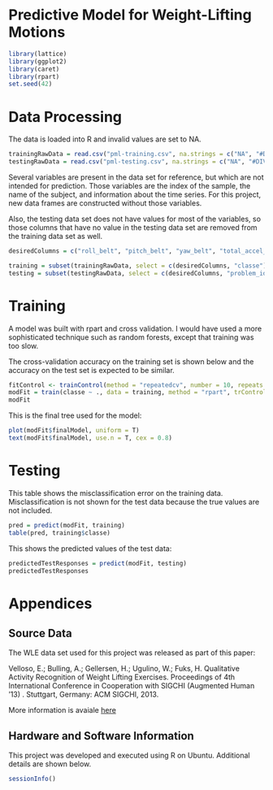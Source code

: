 Predictive Model for Weight-Lifting Motions
========================================================

```r
library(lattice)
library(ggplot2)
library(caret)
library(rpart)
set.seed(42)
```

# Data Processing

The data is loaded into R and invalid values are set to NA.

```r
trainingRawData = read.csv("pml-training.csv", na.strings = c("NA", "#DIV/0!"))
testingRawData = read.csv("pml-testing.csv", na.strings = c("NA", "#DIV/0!"))
```

Several variables are present in the data set for reference, but which are not intended for prediction. Those variables are the index of the sample, the name of the subject, and information about the time series. For this project, new data frames are constructed without those variables.

Also, the testing data set does not have values for most of the variables, so those columns that have no value in the testing data set are removed from the training data set as well.

```r
desiredColumns = c("roll_belt", "pitch_belt", "yaw_belt", "total_accel_belt", "gyros_belt_x", "gyros_belt_y", "gyros_belt_z", "accel_belt_x", "accel_belt_y", "accel_belt_z", "magnet_belt_x", "magnet_belt_y", "magnet_belt_z", "roll_arm", "pitch_arm", "yaw_arm", "total_accel_arm", "gyros_arm_x", "gyros_arm_y", "gyros_arm_z", "accel_arm_x", "accel_arm_y", "accel_arm_z", "magnet_arm_x", "magnet_arm_y", "magnet_arm_z", "roll_dumbbell", "pitch_dumbbell", "yaw_dumbbell", "total_accel_dumbbell", "gyros_dumbbell_x", "gyros_dumbbell_y", "gyros_dumbbell_z", "accel_dumbbell_x", "accel_dumbbell_y", "accel_dumbbell_z", "magnet_dumbbell_x", "magnet_dumbbell_y", "magnet_dumbbell_z", "roll_forearm", "pitch_forearm", "yaw_forearm", "total_accel_forearm", "gyros_forearm_x", "gyros_forearm_y", "gyros_forearm_z", "accel_forearm_x", "accel_forearm_y", "accel_forearm_z", "magnet_forearm_x", "magnet_forearm_y", "magnet_forearm_z")

training = subset(trainingRawData, select = c(desiredColumns, "classe"))
testing = subset(testingRawData, select = c(desiredColumns, "problem_id"))
```

# Training

A model was built with rpart and cross validation. I would have used a more sophisticated technique such as random forests, except that training was too slow.

The cross-validation accuracy on the training set is shown below and the accuracy on the test set is expected to be similar.

```r
fitControl <- trainControl(method = "repeatedcv", number = 10, repeats = 10)
modFit = train(classe ~ ., data = training, method = "rpart", trControl = fitControl)
modFit
```

This is the final tree used for the model:

```r
plot(modFit$finalModel, uniform = T)
text(modFit$finalModel, use.n = T, cex = 0.8)
```

# Testing

This table shows the misclassification error on the training data. Misclassification is not shown for the test data because the true values are not included.

```r
pred = predict(modFit, training)
table(pred, training$classe)
```

This shows the predicted values of the test data:

```r
predictedTestResponses = predict(modFit, testing)
predictedTestResponses
```


# Appendices

## Source Data

The WLE data set used for this project was released as part of this paper:

Velloso, E.; Bulling, A.; Gellersen, H.; Ugulino, W.; Fuks, H. Qualitative Activity Recognition of Weight Lifting Exercises. Proceedings of 4th International Conference in Cooperation with SIGCHI (Augmented Human '13) . Stuttgart, Germany: ACM SIGCHI, 2013.

More information is avaiale [here](http://groupware.les.inf.puc-rio.br/har#weight_lifting_exercises#ixzz35OWhUXw4)

## Hardware and Software Information

This project was developed and executed using R on Ubuntu. Additional details are shown below.

```r
sessionInfo()
```
